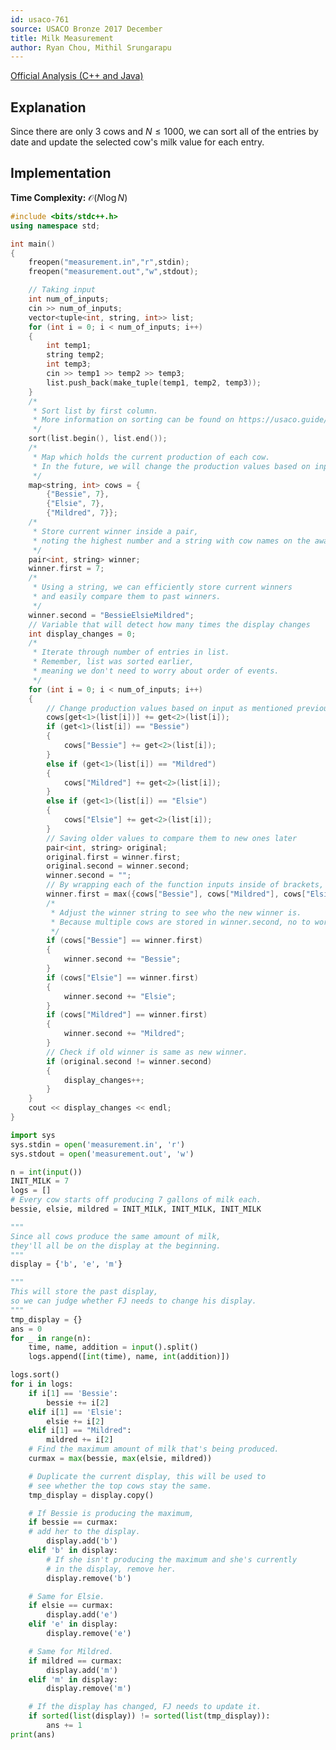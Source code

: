 ```yaml
---
id: usaco-761
source: USACO Bronze 2017 December
title: Milk Measurement
author: Ryan Chou, Mithil Srungarapu
---
```


[Official Analysis (C++ and Java)](http://www.usaco.org/current/data/sol_measurement_bronze_dec17.html)

## Explanation

Since there are only $3$ cows and $N \leq 1000$, we can sort all of the entries
by date and update the selected cow's milk value for each entry.

## Implementation

**Time Complexity:** $\mathcal{O}(N \log N)$

<LanguageSection>
<CPPSection>

```cpp
#include <bits/stdc++.h>
using namespace std;

int main()
{
	freopen("measurement.in","r",stdin);
	freopen("measurement.out","w",stdout);

	// Taking input
	int num_of_inputs;
	cin >> num_of_inputs;
	vector<tuple<int, string, int>> list;
	for (int i = 0; i < num_of_inputs; i++)
	{
		int temp1;
		string temp2;
		int temp3;
		cin >> temp1 >> temp2 >> temp3;
		list.push_back(make_tuple(temp1, temp2, temp3));
	}
	/*
	 * Sort list by first column.
	 * More information on sorting can be found on https://usaco.guide/bronze/intro-sorting
	 */
	sort(list.begin(), list.end());
	/*
	 * Map which holds the current production of each cow.
	 * In the future, we will change the production values based on input.
	 */
	map<string, int> cows = {
		{"Bessie", 7},
		{"Elsie", 7},
		{"Mildred", 7}};
	/*
	 * Store current winner inside a pair,
	 * noting the highest number and a string with cow names on the award.
	 */
	pair<int, string> winner;
	winner.first = 7;
	/*
	 * Using a string, we can efficiently store current winners
	 * and easily compare them to past winners.
	 */
	winner.second = "BessieElsieMildred";
	// Variable that will detect how many times the display changes
	int display_changes = 0;
	/*
	 * Iterate through number of entries in list.
	 * Remember, list was sorted earlier,
	 * meaning we don't need to worry about order of events.
	 */
	for (int i = 0; i < num_of_inputs; i++)
	{
		// Change production values based on input as mentioned previously.
		cows[get<1>(list[i])] += get<2>(list[i]);
		if (get<1>(list[i]) == "Bessie")
		{
			cows["Bessie"] += get<2>(list[i]);
		}
		else if (get<1>(list[i]) == "Mildred")
		{
			cows["Mildred"] += get<2>(list[i]);
		}
		else if (get<1>(list[i]) == "Elsie")
		{
			cows["Elsie"] += get<2>(list[i]);
		}
		// Saving older values to compare them to new ones later
		pair<int, string> original;
		original.first = winner.first;
		original.second = winner.second;
		winner.second = "";
		// By wrapping each of the function inputs inside of brackets, we can include more than 2 function inputs for the max function.
		winner.first = max({cows["Bessie"], cows["Mildred"], cows["Elsie"]});
		/*
		 * Adjust the winner string to see who the new winner is.
		 * Because multiple cows are stored in winner.second, no to worry about ties.
		 */
		if (cows["Bessie"] == winner.first)
		{
			winner.second += "Bessie";
		}
		if (cows["Elsie"] == winner.first)
		{
			winner.second += "Elsie";
		}
		if (cows["Mildred"] == winner.first)
		{
			winner.second += "Mildred";
		}
		// Check if old winner is same as new winner.
		if (original.second != winner.second)
		{
			display_changes++;
		}
	}
	cout << display_changes << endl;
}
```

</CPPSection>
<PySection>

```py
import sys
sys.stdin = open('measurement.in', 'r')
sys.stdout = open('measurement.out', 'w')

n = int(input())
INIT_MILK = 7
logs = []
# Every cow starts off producing 7 gallons of milk each.
bessie, elsie, mildred = INIT_MILK, INIT_MILK, INIT_MILK

"""
Since all cows produce the same amount of milk,
they'll all be on the display at the beginning.
"""
display = {'b', 'e', 'm'}

"""
This will store the past display,
so we can judge whether FJ needs to change his display.
"""
tmp_display = {}
ans = 0
for _ in range(n):
	time, name, addition = input().split()
	logs.append([int(time), name, int(addition)])

logs.sort()
for i in logs:
	if i[1] == 'Bessie':
		bessie += i[2]
	elif i[1] == 'Elsie':
		elsie += i[2]
	elif i[1] == "Mildred":
		mildred += i[2]
	# Find the maximum amount of milk that's being produced.
	curmax = max(bessie, max(elsie, mildred))

	# Duplicate the current display, this will be used to
	# see whether the top cows stay the same.
	tmp_display = display.copy()

	# If Bessie is producing the maximum,
	if bessie == curmax:
	# add her to the display.
		display.add('b')
	elif 'b' in display:
		# If she isn't producing the maximum and she's currently
		# in the display, remove her.
		display.remove('b')

	# Same for Elsie.
	if elsie == curmax:
		display.add('e')
	elif 'e' in display:
		display.remove('e')

	# Same for Mildred.
	if mildred == curmax:
		display.add('m')
	elif 'm' in display:
		display.remove('m')

	# If the display has changed, FJ needs to update it.
	if sorted(list(display)) != sorted(list(tmp_display)):
		ans += 1
print(ans)
```

</PySection>

</LanguageSection>
